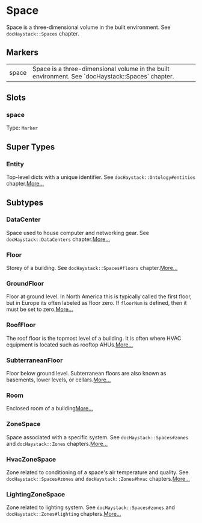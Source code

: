 # Space
Space is a three-dimensional volume in the built environment.
See `docHaystack::Spaces` chapter.
## Markers
<table>
<tbody>
<tr>
<td className='p-2 align-top'><span className='bg-sky-200 rounded-md px-3 py-1 text-sky-700 block font-semibold text-center text-sm'>space </span></td>
<td className='p-2 align-top'>Space is a three-dimensional volume in the built environment. See `docHaystack::Spaces` chapter.</td>
</tr>
</tbody>
</table>

## Slots

### space
Type: `Marker`



## Super Types
### Entity
Top-level dicts with a unique identifier.
See `docHaystack::Ontology#entities` chapter.[More...](./Entity)


## Subtypes
### DataCenter
Space used to house computer and networking gear.
See `docHaystack::DataCenters` chapter.[More...](./DataCenter)
### Floor
Storey of a building.  See `docHaystack::Spaces#floors` chapter.[More...](./Floor)
### GroundFloor
Floor at ground level.  In North America this is typically called
the first floor, but in Europe its often labeled as floor zero.
If `floorNum` is defined, then it must be set to zero.[More...](./GroundFloor)
### RoofFloor
The roof floor is the topmost level of a building.  It is often
where HVAC equipment is located such as rooftop AHUs.[More...](./RoofFloor)
### SubterraneanFloor
Floor below ground level.  Subterranean floors are also known as
basements, lower levels, or cellars.[More...](./SubterraneanFloor)
### Room
Enclosed room of a building[More...](./Room)
### ZoneSpace
Space associated with a specific system.
See `docHaystack::Spaces#zones` and `docHaystack::Zones` chapters.[More...](./ZoneSpace)
### HvacZoneSpace
Zone related to conditioning of a space&#39;s air temperature and quality.
See `docHaystack::Spaces#zones` and `docHaystack::Zones#hvac` chapters.[More...](./HvacZoneSpace)
### LightingZoneSpace
Zone related to lighting system.
See `docHaystack::Spaces#zones` and `docHaystack::Zones#lighting` chapters.[More...](./LightingZoneSpace)
